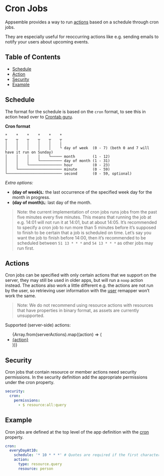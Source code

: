 
# Cron Jobs

Appsemble provides a way to run [actions](../reference/action.mdx) based on a schedule through cron
jobs.

They are especially useful for reoccurring actions like e.g. sending emails to notify your users
about upcoming events.

## Table of Contents

- [Schedule](#schedule)
- [Action](#action)
- [Security](#security)
- [Example](#example)

## Schedule

The format for the schedule is based on the `cron` format, to see this in action head over to
[Crontab guru](https://crontab.guru/).

**Cron format**

```
*    *    *    *    *    *
┬    ┬    ┬    ┬    ┬    ┬
│    │    │    │    │    |
│    │    │    │    │    └ day of week  (0 - 7) (both 0 and 7 will have it run on Sunday)
│    │    │    │    └───── month        (1 - 12)
│    │    │    └────────── day of month (1 - 31)
│    │    └─────────────── hour         (0 - 23)
│    └──────────────────── minute       (0 - 59)
└───────────────────────── second       (0 - 59, optional)
```

_Extra options:_

- **(day of week)`L`**: the last occurrence of the specified week day for the month in progress.
- **(day of month)`L`**: last day of the month.

> Note: the current implementation of cron jobs runs jobs from the past five minutes every five
> minutes. This means that running the job at e.g. 14:01 will not run it at 14:01, but at about
> 14:05. It’s recommended to specify a cron job to run more than 5 minutes before it’s supposed to
> finish to be certain that a job is scheduled on time. Let’s say you want the job to finish before
> 14:00, then it’s recommended to be scheduled between `51 13 * * *` and `54 13 * * *` as other jobs
> may run first.

## Actions

Cron jobs can be specified with only certain actions that we support on the server, they may still
be used in older apps, but will run a `noop` action instead. The actions also work a little
different e.g. the actions are not run by the user, so retrieving user information with the
[user](../remappers/data.mdx#user) remapper won’t work the same.

> Note: We do not recommend using resource actions with resources that have properties in binary
> format, as assets are currently unsupported.

Supported (server-side) actions:

<ul>
  {Array.from(serverActions).map((action) => (
    <li key={action}>
      <a href={`/docs/reference/action#${action}`}>{action}</a>
    </li>
  ))}
</ul>

## Security

Cron jobs that contain resource or member actions need security permissions. In the security
definition add the appropriate permissions under the cron property.

```yaml security definition cron
security:
  cron:
    permissions:
      - $ resource:all:query
```

## Example

Cron jobs are defined at the top level of the app definition with the
[cron](../reference/app.mdx#-app-definition-cron) property.

```yaml copy validate cron-snippet
cron:
  everyDayAt10:
    schedule: '* 10 * * *' # Quotes are required if the first character starts with `*`
    action:
      type: resource.query
      resource: person
```
